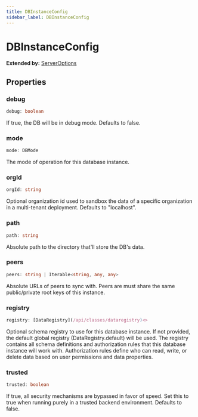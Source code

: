 ```yaml
---
title: DBInstanceConfig
sidebar_label: DBInstanceConfig
---
```


# DBInstanceConfig

**Extended by:** [ServerOptions](/api/interfaces/serveroptions)

## Properties

### debug

```typescript
debug: boolean
```

If true, the DB will be in debug mode.
Defaults to false.

### mode

```typescript
mode: DBMode
```

The mode of operation for this database instance.

### orgId

```typescript
orgId: string
```

Optional organization id used to sandbox the data of a specific
organization in a multi-tenant deployment. Defaults to "localhost".

### path

```typescript
path: string
```

Absolute path to the directory that'll store the DB's data.

### peers

```typescript
peers: string | Iterable<string, any, any>
```

Absolute URLs of peers to sync with. Peers are must share the same
public/private root keys of this instance.

### registry

```typescript
registry: [DataRegistry](/api/classes/dataregistry)<>
```

Optional schema registry to use for this database instance.
If not provided, the default global registry (DataRegistry.default) will
be used. The registry contains all schema definitions and authorization
rules that this database instance will work with. Authorization rules
define who can read, write, or delete data based on user permissions and
data properties.

### trusted

```typescript
trusted: boolean
```

If true, all security mechanisms are bypassed in favor of speed.
Set this to true when running purely in a trusted backend environment.
Defaults to false.

